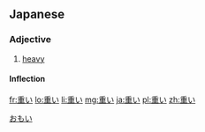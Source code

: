 ==Japanese==
{{kanji readings tab|重|おも|sort=おもい|yomi=kun}}
===Adjective===
{{ja-adj|infl=i|hira=おもい}}

# [[heavy]]

====Inflection====
{{ja-i|重|おも}}

[[Category:1000 Japanese basic words|おもい]]

[[fr:重い]]
[[lo:重い]]
[[li:重い]]
[[mg:重い]]
[[ja:重い]]
[[pl:重い]]
[[zh:重い]]